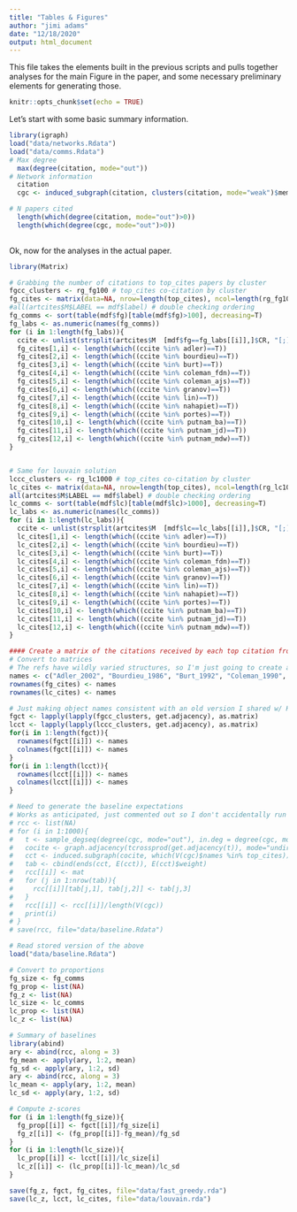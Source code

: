 ```yaml
---
title: "Tables & Figures"
author: "jimi adams"
date: "12/18/2020"
output: html_document
---
```

This file takes the elements built in the previous scripts and pulls together analyses for the main Figure in the paper, and some necessary preliminary elements for generating those.

```r
knitr::opts_chunk$set(echo = TRUE)
```

Let's start with some basic summary information.

```r
library(igraph)
load("data/networks.Rdata")
load("data/comms.Rdata")
# Max degree
  max(degree(citation, mode="out"))
# Network information 
  citation
  cgc <- induced_subgraph(citation, clusters(citation, mode="weak")$membership==which.max(clusters(citation, mode="weak")$csize))

# N papers cited
  length(which(degree(citation, mode="out")>0))
  length(which(degree(cgc, mode="out")>0))
  
```

Ok, now for the analyses in the actual paper.
```r
library(Matrix)

# Grabbing the number of citations to top_cites papers by cluster
fgcc_clusters <- rg_fg100 # top_cites co-citation by cluster
fg_cites <- matrix(data=NA, nrow=length(top_cites), ncol=length(rg_fg100), dimnames=list(top_cites, names(fg_100)))
#all(artcites$M$LABEL == mdf$label) # double checking ordering
fg_comms <- sort(table(mdf$fg)[table(mdf$fg)>100], decreasing=T)
fg_labs <- as.numeric(names(fg_comms))
for (i in 1:length(fg_labs)){
  ccite <- unlist(strsplit(artcites$M  [mdf$fg==fg_labs[[i]],]$CR, "[;]"))
  fg_cites[1,i] <- length(which((ccite %in% adler)==T))
  fg_cites[2,i] <- length(which((ccite %in% bourdieu)==T))
  fg_cites[3,i] <- length(which((ccite %in% burt)==T))
  fg_cites[4,i] <- length(which((ccite %in% coleman_fdn)==T))
  fg_cites[5,i] <- length(which((ccite %in% coleman_ajs)==T))
  fg_cites[6,i] <- length(which((ccite %in% granov)==T))
  fg_cites[7,i] <- length(which((ccite %in% lin)==T))
  fg_cites[8,i] <- length(which((ccite %in% nahapiet)==T))
  fg_cites[9,i] <- length(which((ccite %in% portes)==T))
  fg_cites[10,i] <- length(which((ccite %in% putnam_ba)==T))
  fg_cites[11,i] <- length(which((ccite %in% putnam_jd)==T))
  fg_cites[12,i] <- length(which((ccite %in% putnam_mdw)==T))
}


# Same for louvain solution
lccc_clusters <- rg_lc1000 # top_cites co-citation by cluster
lc_cites <- matrix(data=NA, nrow=length(top_cites), ncol=length(rg_lc1000), dimnames=list(top_cites, names(lc_1000)))
all(artcites$M$LABEL == mdf$label) # double checking ordering
lc_comms <- sort(table(mdf$lc)[table(mdf$lc)>1000], decreasing=T)
lc_labs <- as.numeric(names(lc_comms))
for (i in 1:length(lc_labs)){
  ccite <- unlist(strsplit(artcites$M  [mdf$lc==lc_labs[[i]],]$CR, "[;]"))
  lc_cites[1,i] <- length(which((ccite %in% adler)==T))
  lc_cites[2,i] <- length(which((ccite %in% bourdieu)==T))
  lc_cites[3,i] <- length(which((ccite %in% burt)==T))
  lc_cites[4,i] <- length(which((ccite %in% coleman_fdn)==T))
  lc_cites[5,i] <- length(which((ccite %in% coleman_ajs)==T))
  lc_cites[6,i] <- length(which((ccite %in% granov)==T))
  lc_cites[7,i] <- length(which((ccite %in% lin)==T))
  lc_cites[8,i] <- length(which((ccite %in% nahapiet)==T))
  lc_cites[9,i] <- length(which((ccite %in% portes)==T))
  lc_cites[10,i] <- length(which((ccite %in% putnam_ba)==T))
  lc_cites[11,i] <- length(which((ccite %in% putnam_jd)==T))
  lc_cites[12,i] <- length(which((ccite %in% putnam_mdw)==T))
}

#### Create a matrix of the citations received by each top citation from within each citation network cluster.
# Convert to matrices
# The refs have wildly varied structures, so I'm just going to create a manual set of labels
names <- c("Adler_2002", "Bourdieu_1986", "Burt_1992", "Coleman_1990", "Coleman_1988", "Granovetter_1973", "Lin_2001", "Nahapiet_1998", "Portes_1998", "Putnam_2000", "Putnam_1995", "Putnam_1993")
rownames(fg_cites) <- names
rownames(lc_cites) <- names

# Just making object names consistent with an old version I shared w/ Kate.
fgct <- lapply(lapply(fgcc_clusters, get.adjacency), as.matrix)
lcct <- lapply(lapply(lccc_clusters, get.adjacency), as.matrix)
for(i in 1:length(fgct)){
  rownames(fgct[[i]]) <- names
  colnames(fgct[[i]]) <- names
}
for(i in 1:length(lcct)){
  rownames(lcct[[i]]) <- names
  colnames(lcct[[i]]) <- names
}

# Need to generate the baseline expectations
# Works as anticipated, just commented out so I don't accidentally run it again (takes a while)
# rcc <- list(NA)
# for (i in 1:1000){
#   t <- sample_degseq(degree(cgc, mode="out"), in.deg = degree(cgc, mode="in"))
#   cocite <- graph.adjacency(tcrossprod(get.adjacency(t)), mode="undirected", diag=F, weighted=T)
# 	cct <- induced.subgraph(cocite, which(V(cgc)$names %in% top_cites))
# 	tab <- cbind(ends(cct, E(cct)), E(cct)$weight)
#   rcc[[i]] <- mat
#   for (j in 1:nrow(tab)){
#     rcc[[i]][tab[j,1], tab[j,2]] <- tab[j,3]
#   }
#   rcc[[i]] <- rcc[[i]]/length(V(cgc))
#   print(i)
# }
# save(rcc, file="data/baseline.Rdata")

# Read stored version of the above
load("data/baseline.Rdata")

# Convert to proportions 
fg_size <- fg_comms
fg_prop <- list(NA)
fg_z <- list(NA)
lc_size <- lc_comms
lc_prop <- list(NA)
lc_z <- list(NA)

# Summary of baselines
library(abind)
ary <- abind(rcc, along = 3)
fg_mean <- apply(ary, 1:2, mean)
fg_sd <- apply(ary, 1:2, sd)
ary <- abind(rcc, along = 3)
lc_mean <- apply(ary, 1:2, mean)
lc_sd <- apply(ary, 1:2, sd)

# Compute z-scores
for (i in 1:length(fg_size)){
  fg_prop[[i]] <- fgct[[i]]/fg_size[i]
  fg_z[[i]] <- (fg_prop[[i]]-fg_mean)/fg_sd
}
for (i in 1:length(lc_size)){
  lc_prop[[i]] <- lcct[[i]]/lc_size[i]
  lc_z[[i]] <- (lc_prop[[i]]-lc_mean)/lc_sd
}

save(fg_z, fgct, fg_cites, file="data/fast_greedy.rda")
save(lc_z, lcct, lc_cites, file="data/louvain.rda")
```